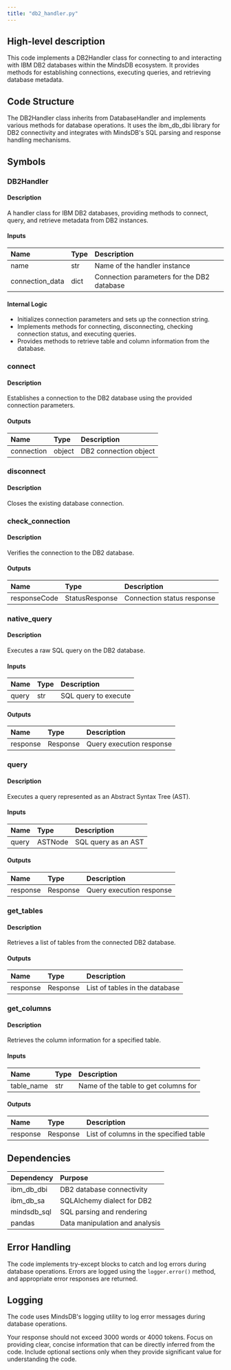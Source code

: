 ```yaml
---
title: "db2_handler.py"
---
```


## High-level description
This code implements a DB2Handler class for connecting to and interacting with IBM DB2 databases within the MindsDB ecosystem. It provides methods for establishing connections, executing queries, and retrieving database metadata.

## Code Structure
The DB2Handler class inherits from DatabaseHandler and implements various methods for database operations. It uses the ibm_db_dbi library for DB2 connectivity and integrates with MindsDB's SQL parsing and response handling mechanisms.

## Symbols

### DB2Handler
#### Description
A handler class for IBM DB2 databases, providing methods to connect, query, and retrieve metadata from DB2 instances.

#### Inputs
| Name | Type | Description |
|:-----|:-----|:------------|
| name | str | Name of the handler instance |
| connection_data | dict | Connection parameters for the DB2 database |

#### Internal Logic
- Initializes connection parameters and sets up the connection string.
- Implements methods for connecting, disconnecting, checking connection status, and executing queries.
- Provides methods to retrieve table and column information from the database.

### connect
#### Description
Establishes a connection to the DB2 database using the provided connection parameters.

#### Outputs
| Name | Type | Description |
|:-----|:-----|:------------|
| connection | object | DB2 connection object |

### disconnect
#### Description
Closes the existing database connection.

### check_connection
#### Description
Verifies the connection to the DB2 database.

#### Outputs
| Name | Type | Description |
|:-----|:-----|:------------|
| responseCode | StatusResponse | Connection status response |

### native_query
#### Description
Executes a raw SQL query on the DB2 database.

#### Inputs
| Name | Type | Description |
|:-----|:-----|:------------|
| query | str | SQL query to execute |

#### Outputs
| Name | Type | Description |
|:-----|:-----|:------------|
| response | Response | Query execution response |

### query
#### Description
Executes a query represented as an Abstract Syntax Tree (AST).

#### Inputs
| Name | Type | Description |
|:-----|:-----|:------------|
| query | ASTNode | SQL query as an AST |

#### Outputs
| Name | Type | Description |
|:-----|:-----|:------------|
| response | Response | Query execution response |

### get_tables
#### Description
Retrieves a list of tables from the connected DB2 database.

#### Outputs
| Name | Type | Description |
|:-----|:-----|:------------|
| response | Response | List of tables in the database |

### get_columns
#### Description
Retrieves the column information for a specified table.

#### Inputs
| Name | Type | Description |
|:-----|:-----|:------------|
| table_name | str | Name of the table to get columns for |

#### Outputs
| Name | Type | Description |
|:-----|:-----|:------------|
| response | Response | List of columns in the specified table |

## Dependencies
| Dependency | Purpose |
|:-----------|:--------|
| ibm_db_dbi | DB2 database connectivity |
| ibm_db_sa | SQLAlchemy dialect for DB2 |
| mindsdb_sql | SQL parsing and rendering |
| pandas | Data manipulation and analysis |

## Error Handling
The code implements try-except blocks to catch and log errors during database operations. Errors are logged using the `logger.error()` method, and appropriate error responses are returned.

## Logging
The code uses MindsDB's logging utility to log error messages during database operations.

Your response should not exceed 3000 words or 4000 tokens. Focus on providing clear, concise information that can be directly inferred from the code. Include optional sections only when they provide significant value for understanding the code.